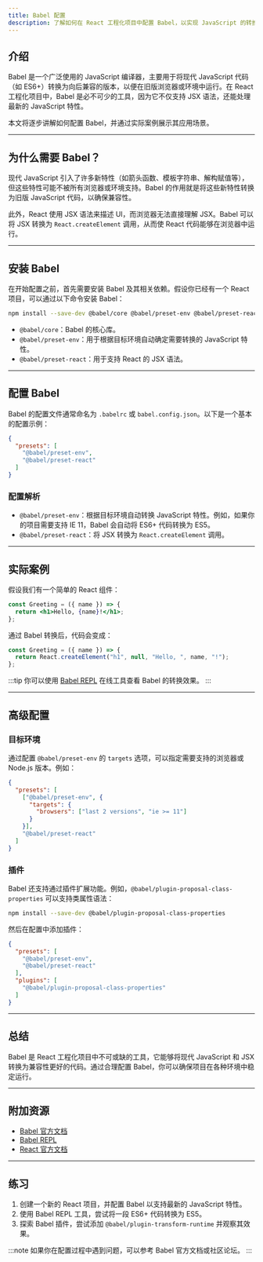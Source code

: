 ```yaml
---
title: Babel 配置
description: 了解如何在 React 工程化项目中配置 Babel，以实现 JavaScript 的转换和兼容性处理。
---
```


## 介绍

Babel 是一个广泛使用的 JavaScript 编译器，主要用于将现代 JavaScript 代码（如 ES6+）转换为向后兼容的版本，以便在旧版浏览器或环境中运行。在 React 工程化项目中，Babel 是必不可少的工具，因为它不仅支持 JSX 语法，还能处理最新的 JavaScript 特性。

本文将逐步讲解如何配置 Babel，并通过实际案例展示其应用场景。

---

## 为什么需要 Babel？

现代 JavaScript 引入了许多新特性（如箭头函数、模板字符串、解构赋值等），但这些特性可能不被所有浏览器或环境支持。Babel 的作用就是将这些新特性转换为旧版 JavaScript 代码，以确保兼容性。

此外，React 使用 JSX 语法来描述 UI，而浏览器无法直接理解 JSX。Babel 可以将 JSX 转换为 `React.createElement` 调用，从而使 React 代码能够在浏览器中运行。

---

## 安装 Babel

在开始配置之前，首先需要安装 Babel 及其相关依赖。假设你已经有一个 React 项目，可以通过以下命令安装 Babel：

```bash
npm install --save-dev @babel/core @babel/preset-env @babel/preset-react
```

- `@babel/core`：Babel 的核心库。
- `@babel/preset-env`：用于根据目标环境自动确定需要转换的 JavaScript 特性。
- `@babel/preset-react`：用于支持 React 的 JSX 语法。

---

## 配置 Babel

Babel 的配置文件通常命名为 `.babelrc` 或 `babel.config.json`。以下是一个基本的配置示例：

```json
{
  "presets": [
    "@babel/preset-env",
    "@babel/preset-react"
  ]
}
```

### 配置解析

- `@babel/preset-env`：根据目标环境自动转换 JavaScript 特性。例如，如果你的项目需要支持 IE 11，Babel 会自动将 ES6+ 代码转换为 ES5。
- `@babel/preset-react`：将 JSX 转换为 `React.createElement` 调用。

---

## 实际案例

假设我们有一个简单的 React 组件：

```jsx
const Greeting = ({ name }) => {
  return <h1>Hello, {name}!</h1>;
};
```

通过 Babel 转换后，代码会变成：

```javascript
const Greeting = ({ name }) => {
  return React.createElement("h1", null, "Hello, ", name, "!");
};
```

:::tip
你可以使用 [Babel REPL](https://babeljs.io/repl) 在线工具查看 Babel 的转换效果。
:::

---

## 高级配置

### 目标环境

通过配置 `@babel/preset-env` 的 `targets` 选项，可以指定需要支持的浏览器或 Node.js 版本。例如：

```json
{
  "presets": [
    ["@babel/preset-env", {
      "targets": {
        "browsers": ["last 2 versions", "ie >= 11"]
      }
    }],
    "@babel/preset-react"
  ]
}
```

### 插件

Babel 还支持通过插件扩展功能。例如，`@babel/plugin-proposal-class-properties` 可以支持类属性语法：

```bash
npm install --save-dev @babel/plugin-proposal-class-properties
```

然后在配置中添加插件：

```json
{
  "presets": [
    "@babel/preset-env",
    "@babel/preset-react"
  ],
  "plugins": [
    "@babel/plugin-proposal-class-properties"
  ]
}
```

---

## 总结

Babel 是 React 工程化项目中不可或缺的工具，它能够将现代 JavaScript 和 JSX 转换为兼容性更好的代码。通过合理配置 Babel，你可以确保项目在各种环境中稳定运行。

---

## 附加资源

- [Babel 官方文档](https://babeljs.io/docs/en/)
- [Babel REPL](https://babeljs.io/repl)
- [React 官方文档](https://reactjs.org/docs/getting-started.html)

---

## 练习

1. 创建一个新的 React 项目，并配置 Babel 以支持最新的 JavaScript 特性。
2. 使用 Babel REPL 工具，尝试将一段 ES6+ 代码转换为 ES5。
3. 探索 Babel 插件，尝试添加 `@babel/plugin-transform-runtime` 并观察其效果。

:::note
如果你在配置过程中遇到问题，可以参考 Babel 官方文档或社区论坛。
:::